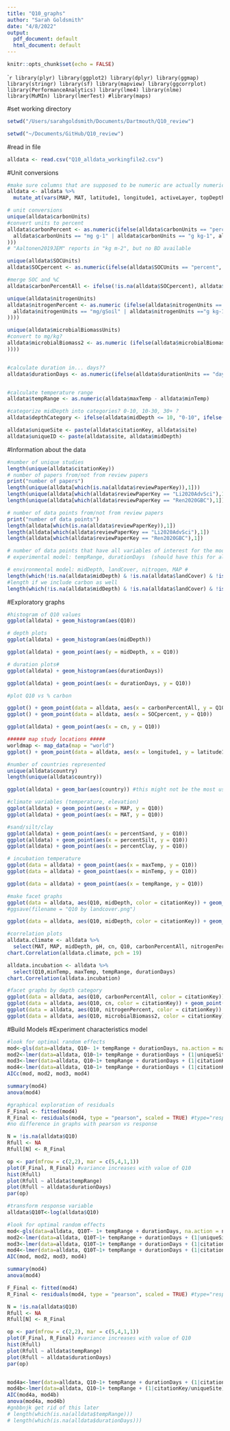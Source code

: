 ```yaml
---
title: "Q10_graphs"
author: "Sarah Goldsmith"
date: "4/8/2022"
output:
  pdf_document: default
  html_document: default
---
```


```r
knitr::opts_chunk$set(echo = FALSE)
```

````r
library(plyr)
library(ggplot2)
library(dplyr)
library(ggmap)
library(stringr)
library(sf)
library(mapview)
library(ggcorrplot)
library(PerformanceAnalytics)
library(lme4)
library(nlme)
library(MuMIn)
library(lmerTest)
#library(maps)
```

#set working directory
```r
setwd("/Users/sarahgoldsmith/Documents/Dartmouth/Q10_review")

setwd("~/Documents/GitHub/Q10_review")

```

#read in file
```r
alldata <- read.csv("Q10_alldata_workingfile2.csv")
```

#Unit conversions
```r
#make sure columns that are supposed to be numeric are actually numeric
alldata <- alldata %>% 
  mutate_at(vars(MAP, MAT, latitude1, longitude1, activeLayer, topDepth, bottomDepth, SOC, nitrogenMean, cn, bulkDensityMean,  replicates, pH, redox, percentSand, percentSilt, percentClay, microbialBiomass, Q10, minTemp, maxTemp, duration), ~as.numeric(as.character(.))) 

# unit conversions
unique(alldata$carbonUnits)
#convert units to percent
alldata$carbonPercent <- as.numeric(ifelse(alldata$carbonUnits == "percent", alldata$carbonMean, ifelse(
  alldata$carbonUnits == "mg g-1" | alldata$carbonUnits == "g kg-1", alldata$carbonMean /10, ""
)))
# "Aaltonen2019JEM" reports in "kg m-2", but no BD available

unique(alldata$SOCUnits)
alldata$SOCpercent <- as.numeric(ifelse(alldata$SOCUnits == "percent", alldata$SOC, ifelse(alldata$SOCUnits == "SOC (g kg-1)" | alldata$SOCUnits == "g kg -1", alldata$SOC /10, ifelse(alldata$SOCUnits == "g 100 g-1 soil", alldata$SOC *100, ""))))

#merge SOC and %C
alldata$carbonPercentAll <- ifelse(!is.na(alldata$SOCpercent), alldata$SOCpercent, alldata$carbonPercent)

unique(alldata$nitrogenUnits)
alldata$nitrogenPercent <- as.numeric (ifelse(alldata$nitrogenUnits == "percent", alldata$nitrogenMean, ifelse(
  alldata$nitrogenUnits == "mg/gSoil" | alldata$nitrogenUnits =="g kg-1", alldata$nitrogenMean /10, ifelse( alldata$nitrogenUnits == "g 100g-1 soil", alldata$nitrogenMean *100, ""
))))

unique(alldata$microbialBiomassUnits)
#convert to mg/kg?
alldata$microbialBiomass2 <- as.numeric (ifelse(alldata$microbialBiomassUnits == "mg kg-1", alldata$microbialBiomass, ifelse(alldata$microbialBiomassUnits == "ug C g soil-1" | alldata$microbialBiomassUnits == "microg/gSoil", alldata$microbialBiomass /1000, ifelse(alldata$microbialBiomassUnits == "mg g-1", alldata$microbialBiomass *1000, ""
))))


#calculate duration in... days??
alldata$durationDays <- as.numeric(ifelse(alldata$durationUnits == "days", alldata$duration, ifelse(alldata$durationUnits == "hr", alldata$duration /24, ifelse(alldata$durationUnits == "year", alldata$duration *365, ifelse(alldata$durationUnits == "weeks", alldata$duration /7, "")))))


#calculate temperature range
alldata$tempRange <- as.numeric(alldata$maxTemp - alldata$minTemp)

#categorize midDepth into categories? 0-10, 10-30, 30+ ? 
alldata$depthCategory <- ifelse(alldata$midDepth <= 10, "0-10", ifelse(alldata$midDepth >10 & alldata$midDepth <= 30, "10-30", ifelse(alldata$midDepth >30 & alldata$midDepth <= 50, "30-50", "50-end")))

alldata$uniqueSite <- paste(alldata$citationKey, alldata$site)
alldata$uniqueID <- paste(alldata$site, alldata$midDepth)
```
#Information about the data 
```r
#number of unique studies
length(unique(alldata$citationKey))
# number of papers from/not from review papers
print("number of papers")
length(unique(alldata[which(is.na(alldata$reviewPaperKey)),1]))
length(unique(alldata[which(alldata$reviewPaperKey == "Li2020AdvSci"),1]))
length(unique(alldata[which(alldata$reviewPaperKey == "Ren2020GBC"),1]))

# number of data points from/not from review papers
print("number of data points")
length(alldata[which(is.na(alldata$reviewPaperKey)),1])
length(alldata[which(alldata$reviewPaperKey == "Li2020AdvSci"),1])
length(alldata[which(alldata$reviewPaperKey == "Ren2020GBC"),1])

# number of data points that have all variables of interest for the models #
# experimental model: tempRange, durationDays  (should have this for all points)#

# environmental model: midDepth, landCover, nitrogen, MAP #
length(which(!is.na(alldata$midDepth) & !is.na(alldata$landCover) & !is.na(alldata$nitrogenPercent) & !is.na(alldata$MAP)))
#length if we include carbon as well
length(which(!is.na(alldata$midDepth) & !is.na(alldata$landCover) & !is.na(alldata$nitrogenPercent) & !is.na(alldata$MAP) & !is.na(alldata$carbonPercent)))

```

#Exploratory graphs
```r

#histogram of Q10 values
ggplot(alldata) + geom_histogram(aes(Q10))

# depth plots
ggplot(alldata) + geom_histogram(aes(midDepth))

ggplot(alldata) + geom_point(aes(y = midDepth, x = Q10))
```

```r
# duration plots#
ggplot(alldata) + geom_histogram(aes(durationDays))

ggplot(alldata) + geom_point(aes(x = durationDays, y = Q10)) 
```

```r
#plot Q10 vs % carbon 

ggplot() + geom_point(data = alldata, aes(x = carbonPercentAll, y = Q10))
ggplot() + geom_point(data = alldata, aes(x = SOCpercent, y = Q10))

ggplot(alldata) + geom_point(aes(x = cn, y = Q10))

```

```r
###### map study locations #####
worldmap <- map_data(map = "world")
ggplot() + geom_point(data = alldata, aes(x = longitude1, y = latitude1), color = "black", size = 1) + geom_polygon(data = worldmap, aes(x=long, y = lat, group = group)) + geom_point(data = alldata, aes(x = longitude1, y = latitude1), color = "yellow", size = 0.5)

#number of countries represented 
unique(alldata$country)
length(unique(alldata$country))

ggplot(alldata) + geom_bar(aes(country)) #this might not be the most useful. But most of the data is from China

```

```r
#climate variables (temperature, elevation)
ggplot(alldata) + geom_point(aes(x = MAP, y = Q10))
ggplot(alldata) + geom_point(aes(x = MAT, y = Q10))

#sand/silt/clay
ggplot(alldata) + geom_point(aes(x = percentSand, y = Q10))
ggplot(alldata) + geom_point(aes(x = percentSilt, y = Q10))
ggplot(alldata) + geom_point(aes(x = percentClay, y = Q10))
```

```r
# incubation temperature 
ggplot(data = alldata) + geom_point(aes(x = maxTemp, y = Q10))
ggplot(data = alldata) + geom_point(aes(x = minTemp, y = Q10))

ggplot(data = alldata) + geom_point(aes(x = tempRange, y = Q10))

```


```r
#make facet graphs
ggplot(data = alldata, aes(Q10, midDepth, color = citationKey)) + geom_point(show.legend = FALSE) + facet_wrap(~landCover)
#ggsave(filename = "Q10 by landcover.png")

ggplot(data = alldata, aes(Q10, midDepth, color = citationKey)) + geom_point(show.legend = FALSE) + facet_wrap(~soilOrder)

#correlation plots
alldata.climate <- alldata %>%
  select(MAT, MAP, midDepth, pH, cn, Q10, carbonPercentAll, nitrogenPercent, microbialBiomass2)
chart.Correlation(alldata.climate, pch = 19)

alldata.incubation <- alldata %>%
  select(Q10,minTemp, maxTemp, tempRange, durationDays)
chart.Correlation(alldata.incubation)

```

```r
#facet graphs by depth category
ggplot(data = alldata, aes(Q10, carbonPercentAll, color = citationKey)) + geom_point(show.legend = FALSE) + facet_wrap(~depthCategory)
ggplot(data = alldata, aes(Q10, cn, color = citationKey)) + geom_point(show.legend = FALSE) + facet_wrap(~depthCategory)
ggplot(data = alldata, aes(Q10, nitrogenPercent, color = citationKey)) + geom_point(show.legend = FALSE) + facet_wrap(~depthCategory)
ggplot(data = alldata, aes(Q10, microbialBiomass2, color = citationKey)) + geom_point(show.legend = FALSE) + facet_wrap(~depthCategory)

```

#Build Models
#Experiment characteristics model
```r
#look for optimal random effects
mod<-gls(data=alldata, Q10~ 1+ tempRange + durationDays, na.action = na.omit)
mod2<-lmer(data=alldata, Q10~1+ tempRange + durationDays + (1|uniqueSite), na.action = na.omit)
mod3<-lmer(data=alldata, Q10~1+ tempRange + durationDays + (1|citationKey), na.action = na.omit)
mod4<-lmer(data=alldata, Q10~1+ tempRange + durationDays + (1|citationKey/uniqueSite), na.action = na.omit)
AICc(mod, mod2, mod3, mod4)

summary(mod4)
anova(mod4)

#graphical exploration of residuals
F_Final <- fitted(mod4)
R_Final <- residuals(mod4, type = "pearson", scaled = TRUE) #type="response" 
#no difference in graphs with pearson vs response

N = !is.na(alldata$Q10)
Rfull <- NA
Rfull[N] <- R_Final

op <- par(mfrow = c(2,2), mar = c(5,4,1,1))
plot(F_Final, R_Final) #variance increases with value of Q10
hist(Rfull)
plot(Rfull ~ alldata$tempRange)
plot(Rfull ~ alldata$durationDays)
par(op)

#transform response variable
alldata$Q10T<-log(alldata$Q10)

#look for optimal random effects
mod<-gls(data=alldata, Q10T~ 1+ tempRange + durationDays, na.action = na.omit)
mod2<-lmer(data=alldata, Q10T~1+ tempRange + durationDays + (1|uniqueSite), na.action = na.omit)
mod3<-lmer(data=alldata, Q10T~1+ tempRange + durationDays + (1|citationKey), na.action = na.omit)
mod4<-lmer(data=alldata, Q10T~1+ tempRange + durationDays + (1|citationKey/uniqueSite), na.action = na.omit)
AIC(mod, mod2, mod3, mod4)

summary(mod4)
anova(mod4)

F_Final <- fitted(mod4)
R_Final <- residuals(mod4, type = "pearson", scaled = TRUE) #type="response" 

N = !is.na(alldata$Q10)
Rfull <- NA
Rfull[N] <- R_Final

op <- par(mfrow = c(2,2), mar = c(5,4,1,1))
plot(F_Final, R_Final) #variance increases with value of Q10
hist(Rfull)
plot(Rfull ~ alldata$tempRange)
plot(Rfull ~ alldata$durationDays)
par(op)


mod4a<-lmer(data=alldata, Q10~1+ tempRange + durationDays + (1|citationKey/uniqueSite), na.action = na.omit,   REML=FALSE)
mod4b<-lmer(data=alldata, Q10~1+ tempRange + (1|citationKey/uniqueSite), na.action = na.omit, REML=FALSE)
AIC(mod4a, mod4b)
anova(mod4a, mod4b)
#gnbbnjk get rid of this later
# length(which(is.na(alldata$tempRange)))
# length(which(is.na(alldata$durationDays)))

```

